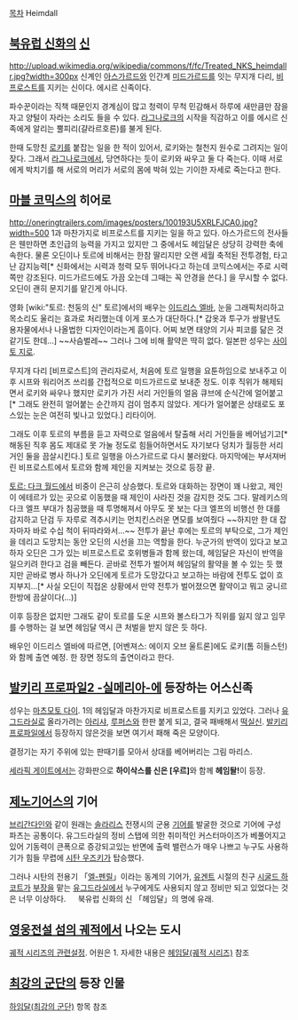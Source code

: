 [[목차]]
Heimdall
== [[북유럽 신화]]의 [[신]] ==
http://upload.wikimedia.org/wikipedia/commons/f/fc/Treated_NKS_heimdallr.jpg?width=300px
신계인 [[아스가르드]]와 인간계 [[미드가르드]]를 잇는 무지개 다리, [[비프로스트]]를 지키는 신이다. 에시르 신족이다. 

파수꾼이라는 직책 때문인지 경계심이 많고 청력이 무척 민감해서 하루에 새만큼만 잠을 자고 양털이 자라는 소리도 들을 수 있다. [[라그나로크]]의 시작을 직감하고 이를 에시르 신족에게 알리는 뿔피리(걀라르호른)를 불게 된다.

한때 도망친 [[로키]]를 붙잡는 일을 한 적이 있어서, 로키와는 철천지 원수로 그려지는 일이 잦다. 그래서 [[라그나로크]]에서, 당연하다는 듯이 로키와 싸우고 둘 다 죽는다. 이때 서로에게 박치기를 해 서로의 머리가 서로의 몸에 박혀 있는 기이한 자세로 죽는다고 한다.

== [[마블 코믹스]]의 히어로 ==
http://oneringtrailers.com/images/posters/100193U5XRLFJCA0.jpg?width=500
1과 마찬가지로 비프로스트를 지키는 일을 하고 있다. 아스가르드의 전사들은 웬만하면 초인급의 능력을 가지고 있지만 그 중에서도 헤임달은 상당히 강력한 축에 속한다. 물론 오딘이나 토르에 비해서는 한참 딸리지만 오랜 세월 축적된 전투경험, 타고난 감지능력[* 신화에서는 시력과 청력 모두 뛰어나다고 하는데 코믹스에서는 주로 시력 쪽만 강조된다. 미드가르드에도 가끔 오는데 그때는 꼭 안경을 쓴다.] 을 무시할 수 없다. 오딘이 괜히 문지기를 맡긴게 아니다.

영화 [wiki:"토르: 천둥의 신" 토르]에서의 배우는 [[이드리스 엘바]], 눈을 그래픽처리하고 목소리도 울리는 효과로 처리했는데 이게 포스가 대단하다.[* 갑옷과 투구가 쌍팔년도 용자물에서나 나올법한 디자인이라는게 흠이다. 어찌 보면 태양의 기사 피코를 닮은 것 같기도 한데...] ~~사슴벌레~~ 그러나 그에 비해 활약은 딱히 없다. 일본판 성우는 [[사이토 지로]].

무지개 다리 [비프로스트]의 관리자로서, 처음에 토르 일행을 요툰하임으로 보내주고 이후 시프와 워리어즈 쓰리를 간접적으로 미드가르드로 보내준 정도. 이후 직위가 해제되면서 로키와 싸우나 했지만 로키가 가진 서리 거인들의 얼음 큐브에 순식간에 얼어붙고[* 그래도 완전히 얼어붙는 순간까지 검이 멈추지 않았다. 게다가 얼어붙은 상태로도 포스있는 눈은 여전히 빛나고 있었다.] 리타이어. 

그래도 이후 토르의 부름을 듣고 자력으로 얼음에서 탈출해 서리 거인들을 베어넘기고[* 해동된 직후 몸도 제대로 못 가눌 정도로 힘들어하면서도 자기보다 덩치가 월등한 서리거인 둘을 끔살시킨다.] 토르 일행을 아스가르드로 다시 불러왔다. 마지막에는 부서져버린 비프로스트에서 토르와 함께 제인을 지켜보는 것으로 등장 끝.

[[토르: 다크 월드]]에서 비중이 은근히 상승했다. 토르와 대화하는 장면이 꽤 나왔고, 제인이 에테르가 있는 곳으로 이동했을 때 제인이 사라진 것을 감지한 것도 그다. 말레키스의 다크 엘프 부대가 침공했을 때 투명해져서 아무도 못 보는 다크 엘프의 비행선 한 대를 감지하고 단검 두 자루로 격추시키는 먼치킨스러운 면모를 보여줬다 ~~하지만 한 대 잡자마자 바로 수십 척이 뒤따라와서...~~ 
전투가 끝난 후에는 토르의 부탁으로, 그가 제인을 데리고 도망치는 동안 오딘의 시선을 끄는 역할을 한다. 누군가의 반역이 있다고 보고하자 오딘은 그가 있는 비프로스트로 호위병들과 함께 왔는데, 헤임달은 자신이 반역을 일으키려 한다고 검을 빼든다. 곧바로 전투가 벌어져 헤임달의 활약을 볼 수 있는 듯 했지만 곧바로 병사 하나가 오딘에게 토르가 도망갔다고 보고하는 바람에 전투도 없이 흐지부지...[* 사실 오딘이 직접온 상황에서 만약 전투가 벌어졌으면 활약이고 뭐고 궁니르 한방에 끔살이다(...)]

이후 등장은 없지만 그래도 같이 토르를 도운 시프와 볼스타그가 직위를 잃지 않고 임무를 수행하는 걸 보면 헤임달 역시 큰 처벌을 받지 않은 듯 하다. 

배우인 이드리스 엘바에 따르면, [어벤져스: 에이지 오브 울트론]에도 로키(톰 히들스턴)와 함께 출연 예정. 한 장면 정도의 출연이라고 한다.
== [[발키리 프로파일2 -실메리아-]]에 등장하는 어스신족 ==
성우는 [[마츠모토 다이]].
1의 헤임달과 마찬가지로 비프로스트를 지키고 있었다. 그러나 [[유그드라실]]로 올라가려는 [[아리샤]], [[루퍼스]]와 한판 붙게 되고, 결국 패배해서 [[떡실신]]. [[발키리 프로파일]]에서 등장하지 않은것을 보면 여기서 패해 죽은 모양이다.

결정기는 자기 주위에 있는 판때기를 모아서 상대를 베어버리는 그림 마리스.

[[세라픽 게이트]]에서는 강화판으로 '''하이삭스를 신은 [우르]'''와 함께 '''헤임돨!'''이 등장.

== [[제노기어스]]의 기어 ==
[[브리간다인]]와 같이 원래는 [[솔라리스]] 전쟁시의 군용 [[기어]]를 발굴한 것으로 기어에 구성 파츠는 공통이다. 유그드라실의 정비 스탭에 의한 취미적인 커스터마이즈가 베풀어지고 있어 기동력이 큰폭으로 증강되고있는 반면에 출력 밸런스가 매우 나쁘고 누구도 사용하기가 힘들 무렵에 [[시탄 우즈키]]가 탑승했다.
 
그러나 시탄의 전용기 「[[엘-펜릴]]」이라는 동계의 기어가, [[유겐트]] 시절의 친구 [[시굴드 하코트]]가 [[부장]]을 맡는 [[유그드라실]]에서 누구에게도 사용되지 않고 정비만 되고 있었다는 것은 너무 이상하다. 
　
북유럽 신화의 신 「헤임달」의 명에 유래. 

== [[영웅전설 섬의 궤적]]에서 나오는 도시 ==
[[궤적 시리즈의 관련설정]]. 어원은 1. 자세한 내용은 [[헤임달(궤적 시리즈)]] 참조


== [[최강의 군단]]의 등장 인물 ==

[[하임달(최강의 군단)]] 항목 참조
